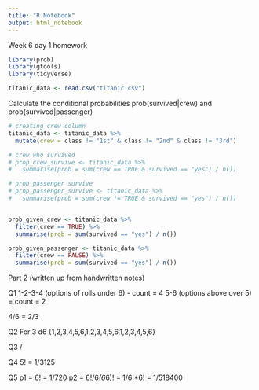 ```yaml
---
title: "R Notebook"
output: html_notebook
---
```

Week 6 day 1 homework

```r
library(prob)
library(gtools)
library(tidyverse)
```

```r
titanic_data <- read.csv("titanic.csv")
```

Calculate the conditional probabilities prob(survived|crew) and prob(survived|passenger)


```r
# creating crew column
titanic_data <- titanic_data %>%
  mutate(crew = class != "1st" & class != "2nd" & class != "3rd")

```

```r
# crew who survived
# prop_crew_survive <- titanic_data %>%
#   summarise(prob = sum(crew == TRUE & survived == "yes") / n())

# prob passenger survive
# prop_passenger_survive <- titanic_data %>%
#   summarise(prob = sum(crew != TRUE & survived == "yes") / n())


prob_given_crew <- titanic_data %>%
  filter(crew == TRUE) %>%
  summarise(prob = sum(survived == "yes") / n())

prob_given_passenger <- titanic_data %>%
  filter(crew == FALSE) %>%
  summarise(prob = sum(survived == "yes") / n())

```

Part 2
(written up from handwritten notes)

Q1
1-2-3-4 (options of rolls under 6) - count = 4
5-6 (options above over 5) = count = 2

4/6 = 2/3

Q2
For 3 d6
{1,2,3,4,5,6,1,2,3,4,5,6,1,2,3,4,5,6}

Q3
/

Q4
5! = 1/3125 

Q5
p1 = 6! = 1/720
p2 = 6!/6*(6*6)! = 1/6!*6! = 1/518400

